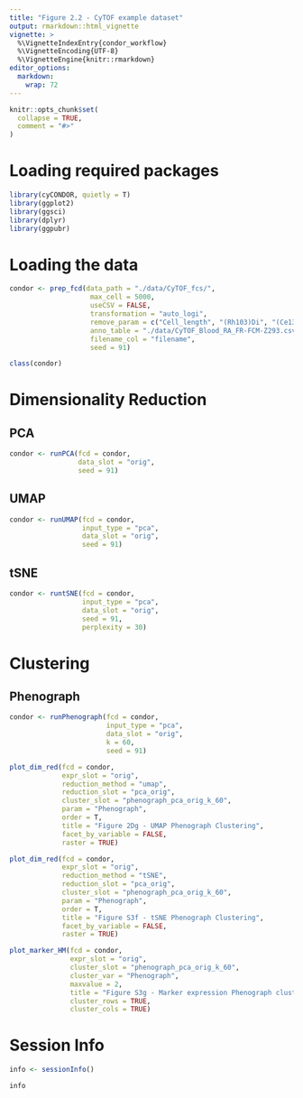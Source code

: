 ```yaml
---
title: "Figure 2.2 - CyTOF example dataset"
output: rmarkdown::html_vignette
vignette: >
  %\VignetteIndexEntry{condor_workflow}
  %\VignetteEncoding{UTF-8}
  %\VignetteEngine{knitr::rmarkdown}
editor_options: 
  markdown: 
    wrap: 72
---
```


```r
knitr::opts_chunk$set(
  collapse = TRUE,
  comment = "#>"
)
```

# Loading required packages

```r
library(cyCONDOR, quietly = T)
library(ggplot2)
library(ggsci)
library(dplyr)
library(ggpubr)
```

# Loading the data

```r
condor <- prep_fcd(data_path = "./data/CyTOF_fcs/", 
                    max_cell = 5000, 
                    useCSV = FALSE, 
                    transformation = "auto_logi", 
                    remove_param = c("Cell_length", "(Rh103)Di", "(Ce138)Di", "(La139)Di", "(Ce140)Di", "(Nd145)Di", "Ir191", "Ir193", "File Number", "Time"), 
                    anno_table = "./data/CyTOF_Blood_RA_FR-FCM-Z293.csv", 
                    filename_col = "filename",
                    seed = 91)
```

```r
class(condor)
```

# Dimensionality Reduction

## PCA
```r
condor <- runPCA(fcd = condor, 
                 data_slot = "orig", 
                 seed = 91)
```

## UMAP
```r
condor <- runUMAP(fcd = condor, 
                  input_type = "pca", 
                  data_slot = "orig", 
                  seed = 91)
```

## tSNE
```r
condor <- runtSNE(fcd = condor, 
                  input_type = "pca", 
                  data_slot = "orig", 
                  seed = 91, 
                  perplexity = 30)
```

# Clustering

## Phenograph
```r
condor <- runPhenograph(fcd = condor, 
                        input_type = "pca", 
                        data_slot = "orig", 
                        k = 60, 
                        seed = 91)
```

```r
plot_dim_red(fcd = condor, 
             expr_slot = "orig", 
             reduction_method = "umap", 
             reduction_slot = "pca_orig", 
             cluster_slot = "phenograph_pca_orig_k_60",
             param = "Phenograph", 
             order = T, 
             title = "Figure 2Dg - UMAP Phenograph Clustering", 
             facet_by_variable = FALSE, 
             raster = TRUE)
```

```r
plot_dim_red(fcd = condor, 
             expr_slot = "orig", 
             reduction_method = "tSNE", 
             reduction_slot = "pca_orig", 
             cluster_slot = "phenograph_pca_orig_k_60",
             param = "Phenograph", 
             order = T, 
             title = "Figure S3f - tSNE Phenograph Clustering", 
             facet_by_variable = FALSE, 
             raster = TRUE)
```

```r
plot_marker_HM(fcd = condor, 
               expr_slot = "orig", 
               cluster_slot = "phenograph_pca_orig_k_60", 
               cluster_var = "Phenograph",
               maxvalue = 2, 
               title = "Figure S3g - Marker expression Phenograph clustering", 
               cluster_rows = TRUE, 
               cluster_cols = TRUE)
```

# Session Info
```r
info <- sessionInfo()

info
```

